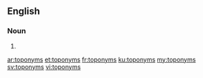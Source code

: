 ==English==

===Noun===
{{head|en|plural}}

# {{plural of|toponym|lang=en|nocat=1}}

[[ar:toponyms]]
[[et:toponyms]]
[[fr:toponyms]]
[[ku:toponyms]]
[[my:toponyms]]
[[sv:toponyms]]
[[vi:toponyms]]